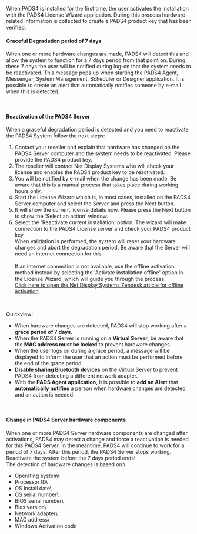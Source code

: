 When PADS4 is installed for the first time, the user activates the installation with the PADS4 License Wizard application. During this process hardware-related information is collected to create a PADS4 product key that has been verified.

#### **Graceful Degradation period of 7 days**

When one or more hardware changes are made, PADS4 will detect this and allow the system to function for a 7 days period from that point on. During these 7 days the user will be notified during log-on that the system needs to be reactivated. This message pops up when starting the PADS4 Agent, Messenger, System Management, Scheduler or Designer application. It is possible to create an alert that automatically notifies someone by e-mail when this is detected.

 

#### **Reactivation of the PADS4 Server**

When a graceful degradation period is detected and you need to reactivate the PADS4 System follow the next steps:

1. Contact your reseller and explain that hardware has changed on the PADS4 Server computer and the system needs to be reactivated. Please provide the PADS4 product key.
2. The reseller will contact Net Display Systems who will check your license and enables the PADS4 product key to be reactivated.
3. You will be notified by e-mail when the change has been made. Be aware that this is a manual process that takes place during working hours only.
4. Start the License Wizard which is, in most cases, installed on the PADS4 Server computer and select the Server and press the Next button.
5. It will show the current license details now. Please press the Next button to show the 'Select an action' window.
6. Select the 'Reactivate current installation' option. The wizard will make connection to the PADS4 License server and check your PADS4 product key.\
   When validation is performed, the system will reset your hardware changes and abort the degradation period. Be aware that the Server will need an internet connection for this.\
   \
   If an internet connection is not available, use the offline activation method instead by selecting the 'Activate installation offline' option in the License Wizard, which will guide you through the process.\
   [Click here to open the Net Display Systems Zendesk article for offline activation](https://netdisplaysystems.zendesk.com/hc/en-us/article_attachments/201919755/Offline.pdf)

 

Quickview:

- When hardware changes are detected, PADS4 will stop working after a **grace period of 7 days**.
- When the PADS4 Server is running on a **Virtual Server,** be aware that the **MAC address must be locked** to prevent hardware changes.
- When the user logs on during a grace period, a message will be displayed to inform the user that an action must be performed before the end of the grace period.
- **Disable sharing Bluetooth devices** on the Virtual Server to prevent PADS4 from detecting a different network adapter.
- With the **PADS Agent application,** it is possible to **add an Alert** that **automatically notifies** a person when hardware changes are detected and an action is needed.

 

#### **Change in PADS4 Server hardware components**

When one or more PADS4 Server hardware components are changed after activations, PADS4 may detect a change and force a reactivation is needed for this PADS4 Server. In the meantime, PADS4 will continue to work for a period of 7 days. After this period, the PADS4 Server stops working. Reactivate the system before the 7 days period ends\!\
The detection of hardware changes is based on:\
- Operating system\
- Processor ID\
- OS Install date\
- OS serial number\
- BIOS serial number\
- Bios version\
- Network adapter\
- MAC address\
- Windows Activation code